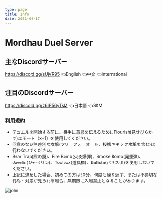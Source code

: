 ```yaml
---
type: page
title: Info
date: 2021-04-17
---
```


# Mordhau Duel Server

## 主なDiscordサーバー
https://discord.gg/sUjVR95 👈English 👈中文 👈International

## 注目のDiscordサーバー
https://discord.gg/z6rP56yTsM 👈日本語 👈SKM 


### 利用規約
* デュエルを開始する前に、相手に意思を伝えるためにFlourish(見せびらかす)エモート（x+1）を使用してください。
* 同意のない無差別な攻撃(フリーフォーオール、投擲やキック攻撃を含む)は行わないでください。
* Bear Trap(熊の罠)、Fire Bomb(火炎爆弾)、Smoke Bomb(発煙弾)、Javelin(ジャベリン)、Toolbox(道具箱)、Ballista(バリスタ)を使用しないでください。
* 上記に違反した場合、初めての方は20分、何度も繰り返す、または不適切な行為・対応が見られる場合、無期限に入場禁止となることがあります。

![john](./images/perma%20ban%201.jpg)
